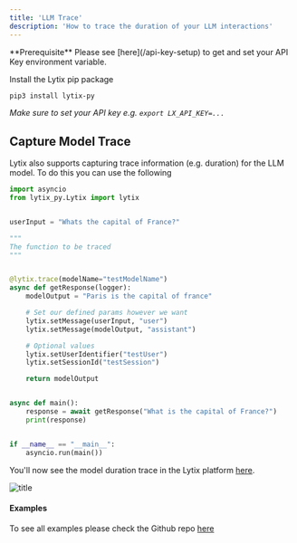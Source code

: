 ```yaml
---
title: 'LLM Trace'
description: 'How to trace the duration of your LLM interactions'
---
```


<Info>
  **Prerequisite** Please see [here](/api-key-setup) to get and set your API Key environment variable.
</Info>

Install the Lytix pip package


```bash
pip3 install lytix-py
```

*Make sure to set your API key e.g. `export LX_API_KEY=...`*

## Capture Model Trace

Lytix also supports capturing trace information (e.g. duration) for the LLM model. To do this you can use the following

```py
import asyncio
from lytix_py.Lytix import lytix


userInput = "Whats the capital of France?"

"""
The function to be traced
"""


@lytix.trace(modelName="testModelName")
async def getResponse(logger):
    modelOutput = "Paris is the capital of france"

    # Set our defined params however we want
    lytix.setMessage(userInput, "user")
    lytix.setMessage(modelOutput, "assistant")

    # Optional values
    lytix.setUserIdentifier("testUser")
    lytix.setSessionId("testSession")

    return modelOutput


async def main():
    response = await getResponse("What is the capital of France?")
    print(response)


if __name__ == "__main__":
    asyncio.run(main())

```

You'll now see the model duration trace in the Lytix platform [here](https://lytix.co/home/llm/).

![title](/images/node-quickstart/modelDurationTrace.png)

#### Examples

To see all examples please check the Github repo [here](https://github.com/Lytix-Labs/lytix-py/tree/master/example)